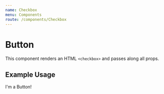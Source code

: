 ```yaml
---
name: Checkbox
menu: Components
route: /components/Checkbox
---
```



# Button

This component renders an HTML `<checkbox>` and passes along all props.

<Props of={Checkbox} />

## Example Usage

<Playground>
	<Checkbox>I'm a Button!</Checkbox>
</Playground>
